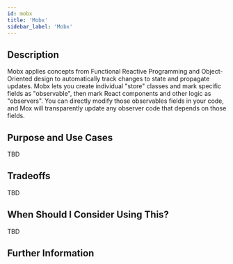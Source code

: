 ```yaml
---
id: mobx
title: 'Mobx'
sidebar_label: 'Mobx'
---
```


## Description

Mobx applies concepts from Functional Reactive Programming and Object-Oriented design to automatically track changes to state and propagate updates. Mobx lets you create individual "store" classes and mark specific fields as "observable", then mark React components and other logic as "observers". You can directly modify those observables fields in your code, and Mox will transparently update any observer code that depends on those fields.

## Purpose and Use Cases

TBD

## Tradeoffs

TBD

## When Should I Consider Using This?

TBD

## Further Information

